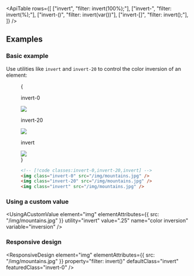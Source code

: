 


<ApiTable
  rows={[
    ["invert", "filter: invert(100%);"],
    ["invert-<number>", "filter: invert(<number>%);"],
    ["invert-(<custom-property>)", "filter: invert(var(<custom-property>))"],
    ["invert-[<value>]", "filter: invert(<value>);"],
  ]}
/>

## Examples

### Basic example

Use utilities like `invert` and `invert-20` to control the color inversion of an element:

<Figure>

<Example padding={false}>
  {
    <div className="flex scroll-p-8 justify-center overflow-scroll sm:block sm:overflow-visible">
      <div className="flex shrink-0 items-center justify-around gap-6 p-8 font-mono font-bold sm:gap-4">
        <div className="flex shrink-0 flex-col items-center">
          <p className="mb-3 text-center font-mono text-xs font-medium text-gray-500 dark:text-gray-400">invert-0</p>
          <div className="relative invert-0">
            <img
              className="size-24 rounded-lg object-cover"
              src="https://images.unsplash.com/photo-1554629947-334ff61d85dc?ixid=MnwxMjA3fDB8MHxwaG90by1wYWdlfHx8fGVufDB8fHx8&ixlib=rb-1.2.1&auto=format&fit=crop&w=1000&h=1000&q=90"
            />
            <div className="absolute inset-0 rounded-lg ring-1 ring-black/10 ring-inset"></div>
          </div>
        </div>
        <div className="flex shrink-0 flex-col items-center">
          <p className="mb-3 text-center font-mono text-xs font-medium text-gray-500 dark:text-gray-400">invert-20</p>
          <div className="relative invert-20">
            <img
              className="size-24 rounded-lg object-cover"
              src="https://images.unsplash.com/photo-1554629947-334ff61d85dc?ixid=MnwxMjA3fDB8MHxwaG90by1wYWdlfHx8fGVufDB8fHx8&ixlib=rb-1.2.1&auto=format&fit=crop&w=1000&h=1000&q=90"
            />
            <div className="absolute inset-0 rounded-lg ring-1 ring-black/10 ring-inset"></div>
          </div>
        </div>
        <div className="flex shrink-0 flex-col items-center">
          <p className="mb-3 text-center font-mono text-xs font-medium text-gray-500 dark:text-gray-400">invert</p>
          <div className="relative invert">
            <img
              className="size-24 rounded-lg object-cover"
              src="https://images.unsplash.com/photo-1554629947-334ff61d85dc?ixid=MnwxMjA3fDB8MHxwaG90by1wYWdlfHx8fGVufDB8fHx8&ixlib=rb-1.2.1&auto=format&fit=crop&w=1000&h=1000&q=90"
            />
            <div className="absolute inset-0 rounded-lg ring-1 ring-black/10 ring-inset"></div>
          </div>
        </div>
      </div>
    </div>
  }
</Example>

```html
<!-- [!code classes:invert-0,invert-20,invert] -->
<img class="invert-0" src="/img/mountains.jpg" />
<img class="invert-20" src="/img/mountains.jpg" />
<img class="invert" src="/img/mountains.jpg" />
```

</Figure>

### Using a custom value

<UsingACustomValue
  element="img"
  elementAttributes={{ src: "/img/mountains.jpg" }}
  utility="invert"
  value=".25"
  name="color inversion"
  variable="inversion"
/>

### Responsive design

<ResponsiveDesign
  element="img"
  elementAttributes={{ src: "/img/mountains.jpg" }}
  property="filter: invert()"
  defaultClass="invert"
  featuredClass="invert-0"
/>



